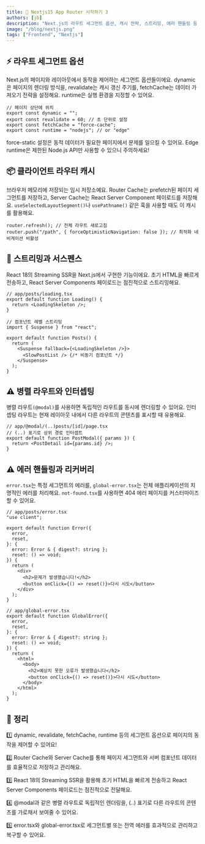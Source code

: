 ```yaml
---
title: 🚀 Nextjs15 App Router 시작하기 3
authors: [jb]
description: "Next.js의 라우트 세그먼트 옵션, 캐시 전략, 스트리밍, 에러 핸들링 등 핵심 기능들을 통해 최적화된 웹 애플리케이션을 구축하는 방법을 알아봅니다."
image: "/blog/nextjs.png"
tags: ["Frontend", "Nextjs"]
---
```


## ⚡ 라우트 세그먼트 옵션

Next.js의 페이지와 레이아웃에서 동작을 제어하는 세그먼트 옵션들이에요.
dynamic은 페이지의 렌더링 방식을, revalidate는 캐시 갱신 주기를, fetchCache는 데이터 가져오기 전략을 설정해요. runtime은 실행 환경을 지정할 수 있어요.

```tsx title="세그먼트 옵션 설정"
// 페이지 상단에 위치
export const dynamic = "";
export const revalidate = 60; // 초 단위로 설정
export const fetchCache = "force-cache";
export const runtime = "nodejs"; // or "edge"
```

<Callout type="warn" title="주의 사항">
  force-static 설정은 동적 데이터가 필요한 페이지에서 문제를 일으킬 수 있어요.
  Edge runtime은 제한된 Node.js API만 사용할 수 있으니 주의하세요!
</Callout>

## 📦 클라이언트 라우터 캐시

브라우저 메모리에 저장되는 임시 저장소예요. Router Cache는 prefetch된 페이지 세그먼트를 저장하고, Server Cache는 React Server Component 페이로드를 저장해요. `useSelectedLayoutSegment()`나 `usePathname()` 같은 훅을 사용할 때도 이 캐시를 활용해요.

```tsx title="캐시 무효화 예시"
router.refresh(); // 전체 라우트 새로고침
router.push("/path", { forceOptimisticNavigation: false }); // 최적화 네비게이션 비활성
```

## 🚀 스트리밍과 서스펜스

React 18의 Streaming SSR을 Next.js에서 구현한 기능이에요. 초기 HTML을 빠르게 전송하고, React Server Components 페이로드는 점진적으로 스트리밍해요.

```tsx title="페이지 레벨 스트리밍"
// app/posts/loading.tsx
export default function Loading() {
  return <LoadingSkeleton />;
}

// 컴포넌트 레벨 스트리밍
import { Suspense } from "react";

export default function Posts() {
  return (
    <Suspense fallback={<LoadingSkeleton />}>
      <SlowPostList /> {/* 비동기 컴포넌트 */}
    </Suspense>
  );
}
```

## ⚠️ 병렬 라우트와 인터셉팅

병렬 라우트`(@modal)`를 사용하면 독립적인 라우트를 동시에 렌더링할 수 있어요. 인터셉팅 라우트는 현재 레이아웃 내에서 다른 라우트의 콘텐츠를 표시할 때 유용해요.

```tsx title="병렬 라우트와 인터셉팅"
// app/@modal/(..)posts/[id]/page.tsx
// (..) 표기로 상위 경로 인터셉트
export default function PostModal({ params }) {
  return <PostDetail id={params.id} />;
}
```

## ⚠️ 에러 핸들링과 리커버리

`error.tsx`는 특정 세그먼트의 에러를, `global-error.tsx`는 전체 애플리케이션의 치명적인 에러를 처리해요. `not-found.tsx`를 사용하면 404 에러 페이지를 커스터마이즈할 수 있어요.

```tsx title="세그먼트 에러 처리"
// app/posts/error.tsx
"use client";

export default function Error({
  error,
  reset,
}: {
  error: Error & { digest?: string };
  reset: () => void;
}) {
  return (
    <div>
      <h2>문제가 발생했습니다!</h2>
      <button onClick={() => reset()}>다시 시도</button>
    </div>
  );
}
```

```tsx title="글로벌 에러 처리"
// app/global-error.tsx
export default function GlobalError({
  error,
  reset,
}: {
  error: Error & { digest?: string };
  reset: () => void;
}) {
  return (
    <html>
      <body>
        <h2>예상치 못한 오류가 발생했습니다</h2>
        <button onClick={() => reset()}>다시 시도</button>
      </body>
    </html>
  );
}
```

## 📍 정리

1️⃣ dynamic, revalidate, fetchCache, runtime 등의 세그먼트 옵션으로 페이지의 동작을 제어할 수 있어요!

2️⃣ Router Cache와 Server Cache를 통해 페이지 세그먼트와 서버 컴포넌트 데이터를 효율적으로 저장하고 관리해요.

3️⃣ React 18의 Streaming SSR을 활용해 초기 HTML을 빠르게 전송하고 React Server Components 페이로드는 점진적으로 전달해요.

4️⃣ @modal과 같은 병렬 라우트로 독립적인 렌더링을, (..) 표기로 다른 라우트의 콘텐츠를 가로채서 보여줄 수 있어요.

5️⃣ error.tsx와 global-error.tsx로 세그먼트별 또는 전역 에러를 효과적으로 관리하고 복구할 수 있어요.
